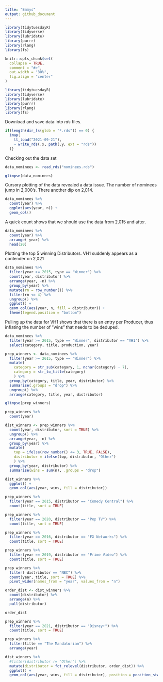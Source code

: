 ```yaml
---
title: "Emmys"
output: github_document
---
```



```r
library(tidytuesdayR)
library(tidyverse)
library(lubridate)
library(purrr)
library(rlang)
library(fs)

knitr::opts_chunk$set(
  collapse = TRUE,
  comment = "#>",
  out.width = "80%",
  fig.align = "center"
)
```

```r
library(tidytuesdayR)
library(tidyverse)
library(lubridate)
library(purrr)
library(rlang)
library(fs)
```

Download and save data into *rds* files.

```r
if(length(dir_ls(glob = "*.rds")) == 0) {
  imap(
    tt_load("2021-09-21"), 
    ~ write_rds(.x, path(.y, ext = "rds"))
  )}
```

Checking out the data set

```r
data_nominees <- read_rds("nominees.rds")

glimpse(data_nominees)
```

Cursory plotting of the data revealed a data issue.  The number of nominees jump in 2,000's.  There another dip on 2,014.

```r
data_nominees %>% 
  count(year) %>% 
  ggplot(aes(year, n)) +
  geom_col()
```
A quick count shows that we should use the data from 2,015 and after.

```r
data_nominees %>% 
  count(year) %>% 
  arrange(-year) %>% 
  head(20)
```

Plotting the top 5 winning Distributors.  VH1 suddenly appears as a contender on 2,021

```r
data_nominees %>% 
  filter(year >= 2015, type == "Winner") %>% 
  count(year, distributor) %>% 
  arrange(year, -n) %>% 
  group_by(year) %>% 
  mutate(rn = row_number()) %>% 
  filter(rn <= 4) %>% 
  ungroup() %>% 
  ggplot() +
  geom_col(aes(year, n, fill = distributor)) +
  theme(legend.position = "bottom")
```
Pulling up the data for VH1 shows that there is an entry per Producer, thus inflating the number of "wins" that needs to be deduped.

```r
data_nominees %>% 
  filter(year >= 2015, type == "Winner", distributor == "VH1") %>% 
  select(category, title, production, year)
```

```r
prep_winners <- data_nominees %>% 
  filter(year >= 2015, type == "Winner") %>% 
  mutate(
    category = str_sub(category, 1, nchar(category) - 7),
    category = str_to_title(category)
    ) %>% 
  group_by(category, title, year, distributor) %>% 
  summarise(.groups = "drop") %>% 
  ungroup() %>% 
  arrange(category, title, year, distributor)

glimpse(prep_winners)
```

```r
prep_winners %>% 
  count(year)
```


```r
dist_winners <- prep_winners %>% 
  count(year, distributor, sort = TRUE) %>% 
  ungroup() %>% 
  arrange(year, -n) %>% 
  group_by(year) %>% 
  mutate(
    top = ifelse(row_number() <= 3, TRUE, FALSE),
    distributor = ifelse(top, distributor, "Other")
    ) %>% 
  group_by(year, distributor) %>% 
  summarise(wins = sum(n), .groups = "drop")

dist_winners %>% 
  ggplot() +
  geom_col(aes(year, wins, fill = distributor))
```

```r
prep_winners %>% 
  filter(year == 2015, distributor == "Comedy Central") %>% 
  count(title, sort = TRUE)
```

```r
prep_winners %>% 
  filter(year == 2020, distributor == "Pop TV") %>% 
  count(title, sort = TRUE)
```
```r
prep_winners %>% 
  filter(year == 2016, distributor == "FX Networks") %>% 
  count(title, sort = TRUE)
```

```r
prep_winners %>% 
  filter(year == 2019, distributor == "Prime Video") %>% 
  count(title, sort = TRUE)
```
```r
prep_winners %>% 
  filter( distributor == "NBC") %>% 
  count(year, title, sort = TRUE) %>% 
  pivot_wider(names_from = "year", values_from = "n")
```
```r
order_dist <- dist_winners %>% 
  count(distributor) %>% 
  arrange(n) %>% 
  pull(distributor)

order_dist
```

```r
prep_winners %>% 
  filter(year == 2021, distributor == "Disney+") %>% 
  count(title, sort = TRUE)
```


```r
prep_winners %>% 
  filter(title == "The Mandalorian") %>% 
  arrange(year)
```


```r
dist_winners %>% 
  #filter(distributor != "Other") %>% 
  mutate(distributor = fct_relevel(distributor, order_dist)) %>% 
  ggplot() +
  geom_col(aes(year, wins, fill = distributor), position = position_stack()) 
```




